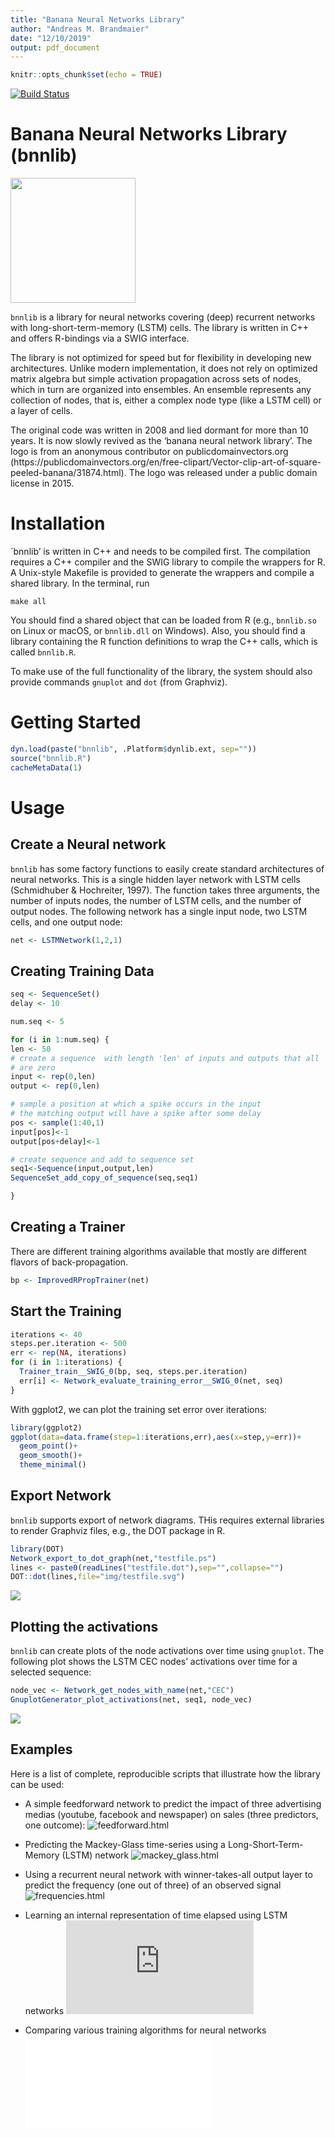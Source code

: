 ```yaml
---
title: "Banana Neural Networks Library"
author: "Andreas M. Brandmaier"
date: "12/10/2019"
output: pdf_document
---
```


```r
knitr::opts_chunk$set(echo = TRUE)
```

[![Build Status](https://travis-ci.com/brandmaier/bnnlib.svg?branch=master)](https://travis-ci.com/brandmaier/bnnlib)

# Banana Neural Networks Library (bnnlib)

![](img/Abstract-Banana.png){width=200px}

`bnnlib` is a library for neural networks covering (deep) recurrent networks with long-short-term-memory (LSTM) cells. The library is written in C++ and offers R-bindings via a SWIG interface. 

The library is not optimized for speed but for flexibility in developing new architectures. Unlike modern implementation, it does not rely on optimized matrix algebra but simple activation propagation across sets of nodes, which in turn are organized into ensembles. An ensemble represents any collection of nodes, that is, either a complex node type (like a LSTM cell) or a layer of cells.

The original code was written in 2008 and lied dormant for more than 10 years. It is now slowly revived as the 'banana neural network library'. The logo is from an anonymous contributor on publicdomainvectors.org (https://publicdomainvectors.org/en/free-clipart/Vector-clip-art-of-square-peeled-banana/31874.html). The logo was released under a public domain license in 2015.

# Installation

`bnnlib' is written in C++ and needs to be compiled first. The compilation requires a C++ compiler and the SWIG library to compile the wrappers for R. A Unix-style Makefile is provided to generate the wrappers and compile a shared library. In the terminal, run

```{}
make all
```

You should find a shared object that can be loaded from R (e.g., `bnnlib.so` on Linux or macOS, or `bnnlib.dll` on Windows). Also, you should find a library containing the R function definitions to wrap the C++ calls, which is called `bnnlib.R`.

To make use of the full functionality of the library, the system should also provide commands `gnuplot` and `dot` (from Graphviz).

# Getting Started

```r
dyn.load(paste("bnnlib", .Platform$dynlib.ext, sep=""))
source("bnnlib.R")
cacheMetaData(1)
```

# Usage

## Create a Neural network

`bnnlib` has some factory functions to easily create standard architectures of neural networks. This is a single hidden layer network with LSTM cells (Schmidhuber & Hochreiter, 1997). The function takes three arguments, the number of inputs nodes, the number of LSTM cells, and the number of output nodes. The following network has a single input node, two LSTM cells, and one output node:

```r
net <- LSTMNetwork(1,2,1)
```

## Creating Training Data

```r

seq <- SequenceSet()
delay <- 10

num.seq <- 5

for (i in 1:num.seq) {
len <- 50
# create a sequence  with length 'len' of inputs and outputs that all
# are zero
input <- rep(0,len)
output <- rep(0,len)

# sample a position at which a spike occurs in the input
# the matching output will have a spike after some delay
pos <- sample(1:40,1)
input[pos]<-1
output[pos+delay]<-1

# create sequence and add to sequence set
seq1<-Sequence(input,output,len)
SequenceSet_add_copy_of_sequence(seq,seq1)

}
```

## Creating a Trainer

There are different training algorithms available that mostly are different flavors of back-propagation.

```r
bp <- ImprovedRPropTrainer(net)
```

## Start the Training

```r
iterations <- 40
steps.per.iteration <- 500
err <- rep(NA, iterations)
for (i in 1:iterations) {
  Trainer_train__SWIG_0(bp, seq, steps.per.iteration)
  err[i] <- Network_evaluate_training_error__SWIG_0(net, seq)
}
```

With ggplot2, we can plot the training set error over iterations:

```r
library(ggplot2)
ggplot(data=data.frame(step=1:iterations,err),aes(x=step,y=err))+
  geom_point()+
  geom_smooth()+
  theme_minimal()
```

## Export Network

`bnnlib` supports export of network diagrams. THis requires external libraries to render Graphviz files, e.g., the DOT package in R.

```r
library(DOT)
Network_export_to_dot_graph(net,"testfile.ps")
lines <- paste0(readLines("testfile.dot"),sep="",collapse="")
DOT::dot(lines,file="img/testfile.svg")
```

![](img/testfile.svg)

## Plotting the activations

`bnnlib` can create plots of the node activations over time using `gnuplot`. The following plot shows the LSTM CEC nodes' activations over time for a selected sequence:

```r
node_vec <- Network_get_nodes_with_name(net,"CEC")
GnuplotGenerator_plot_activations(net, seq1, node_vec)
```

![](img/gnuplot-example1.png)


## Examples

Here is a list of complete, reproducible scripts that illustrate how the library can be used:

- A simple feedforward network to predict the impact of three advertising medias (youtube, facebook and newspaper) on sales (three predictors, one outcome): ![feedforward.html](https://htmlpreview.github.io/?https://github.com/brandmaier/bnnlib/blob/master/examples/feedforward.html)

- Predicting the Mackey-Glass time-series using a Long-Short-Term-Memory (LSTM) network ![mackey_glass.html](https://htmlpreview.github.io/?https://github.com/brandmaier/bnnlib/blob/master/examples/mackey_glass.html)

- Using a recurrent neural network with winner-takes-all output layer to predict the frequency (one out of three) of an observed signal ![frequencies.html](https://htmlpreview.github.io/?https://github.com/brandmaier/bnnlib/blob/master/examples/frequencies.html)

- Learning an internal representation of time elapsed using LSTM networks ![msd.html](https://github.com/brandmaier/bnnlib/blob/master/examples/msd.html)

- Comparing various training algorithms for neural networks
  ![trainer.html](examples/trainer.html)
